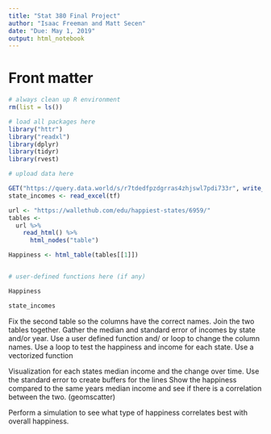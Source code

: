 ```yaml
---
title: "Stat 380 Final Project"
author: "Isaac Freeman and Matt Secen"
date: "Due: May 1, 2019"
output: html_notebook
---
```


# Front matter

```r
# always clean up R environment
rm(list = ls())

# load all packages here
library("httr")
library("readxl")
library(dplyr)
library(tidyr)
library(rvest)

# upload data here

GET("https://query.data.world/s/r7tdedfpzdgrras4zhjswl7pdi733r", write_disk(tf <- tempfile(fileext = ".xlsx")))
state_incomes <- read_excel(tf)

url <- "https://wallethub.com/edu/happiest-states/6959/" 
tables <- 
  url %>%
    read_html() %>% 
      html_nodes("table")

Happiness <- html_table(tables[[1]])


# user-defined functions here (if any)

```

```r
Happiness
```

```r
state_incomes
```

Fix the second table so the columns have the correct names.
Join the two tables together. Gather the median and standard error of incomes by state and/or year.
Use a user defined function and/ or loop to change the column names.
Use a loop to test the happiness and income for each state.
Use a vectorized function

Visualization for each states median income and the change over time.
Use the standard error to create buffers for the lines
Show the happiness compared to the same years median income and see if there is a correlation between the two. (geomscatter)

Perform a simulation to see what type of happiness correlates best with overall happiness.






